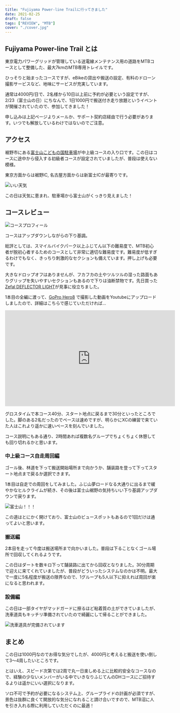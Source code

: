 ```yaml
---
title: "Fujiyama Power-line Trailに行ってきました"
date: 2021-02-25
draft: false
tags: ["REVIEW", "MTB"]
cover: "./cover.jpg"
---
```


## Fujiyama Power-line Trail とは

東京電力パワーグリッドが管理している送電線メンテナンス用の道路をMTBコースとして整備した、最大7kmのMTB専用トレイルです。

ひっそりと始まったコースですが、eBikeの貸出や搬送の設定、有料のドローン撮影サービスなど、地味にサービスが充実しています。

<LinkCard url="https://www.tepco.co.jp/pg/company/summary/office/shizuoka/MTB/index-j.html" />

通常は4000円/日で、2名様から10日以上前に予約が必要という設定ですが、2/23（富士山の日）にちなんで、1日1000円で搬送付き走り放題というイベントが開催されていたので、参加してきました！

申し込みは上記ページよりメールか、サポート契約店経由で行う必要があります。いつでも解放しているわけではないのでご注意。

## アクセス

裾野市にある[富士山こどもの国駐車場](https://goo.gl/maps/mZF28hixrq9QBbsr9)が中上級コースの入り口です。この日はコースに途中から侵入する初級者コースが設定されていましたが、普段は使えない模様。

東京方面からは裾野IC, 名古屋方面からは新富士ICが最寄りです。

![いい天気](./cover.jpg)

この日は天気に恵まれ、駐車場から富士山がくっきり見えました！

## コースレビュー

![コースプロフィール](./Fujiyama_Power-line_Trail_Course2.png)

コースはアップダウンしながらの下り基調。

総評としては、スマイルバイクパーク以上ふじてん以下の難易度で、MTB初心者が脱初心者するためのコースとして非常に適切な難易度です。難易度が低すぎるわけでもなく、きっちり刺激的なセクションも備えています。押し上げも必要です。

大きなドロップオフはありませんが、フカフカの土やツルツルの湿った路面もありグリップを失いやすいセクションもあるので下りは油断禁物です。先日買った[Zefal DEFLECTOR LIGHT](https://amzn.to/3rYIqO9)が見事に役立ちました。

<Amzn asin="B00XMPQQ1W" />

<LinkCard url="https://blog.gensobunya.net/post/2021/02/compact_rear_mudgurad/" />

1本目の全編に渡って、[GoPro Hero8](https://amzn.to/3qPOett) で撮影した動画をYoutubeにアップロードしましたので、詳細はこちらで感じていただければ…

<iframe width="560" height="315" src="https://www.youtube.com/embed/mWl6x8iVLOc" title="YouTube video player" frameborder="0" allow="accelerometer; autoplay; clipboard-write; encrypted-media; gyroscope; picture-in-picture" allowfullscreen></iframe>

グロスタイムで本コース40分、スタート地点に戻るまで30分といったところでした。脚のある2名だったのでペースは速めですが、明らかにXCの練習で来ていた人はこれより遥かに速いペースを刻んでいました。

コース説明にもある通り、2時間あれば複数名グループでちょくちょく休憩しても回り切れるかと思います。

### 中上級コース自走周回編

ゴール後、林道を下って搬送開始場所まで向かうか、舗装路を登って下ってスタート地点まで戻るか選択できます。

1本目は自走での周回をしてみました。ふじ山夢ロードなる大通りに出るまで緩やかなヒルクライムが続き、その後は富士山裾野の気持ちいい下り基調アップダウンで戻ります。

![富士山！！！](./jisou.jpg)

この道はとにかく開けており、富士山のビュースポットもあるので1回だけは通ってよいと思います。

### 搬送編

2本目を走って今度は搬送場所まで向かいました。普段は下ることなくゴール場所で回収してくれるようです。

この日はダートを数キロ下って舗装路に出てから回収となりました。30分周期で迎えに来てくれていましたが、普段がどういったシステムなのかは不明。最大で一度に5名程度が搬送の限界なので、1グループも5人以下に抑えれば周回が楽になると思われます。

### 設備編

この日は一部タイヤがマッドガードに擦るほど粘着質の土ができていましたが、洗車道具もキッチリ準備されていたので綺麗にして帰ることができました。

![洗車道具が完備されています](./washer.jpg)

## まとめ

この日は1000円なのでお得な気分でしたが、4000円と考えると搬送を使い倒して3〜4周したいところです。

とはいえ、スピード次第では2周で丸一日楽しめる上に比較的安全なコースなので、経験の少ないメンバーがいる中でいきなりふじてんのDHコースにご招待するよりは遥かにいい選択になります。

ソロ不可で予約が必要になるシステム上、グループライドの計画が必須ですが、景色は抜群に良くて開放的な気分になれること請け合いですので、MTB沼に人を引き入れる際に利用していただくのに最適！
